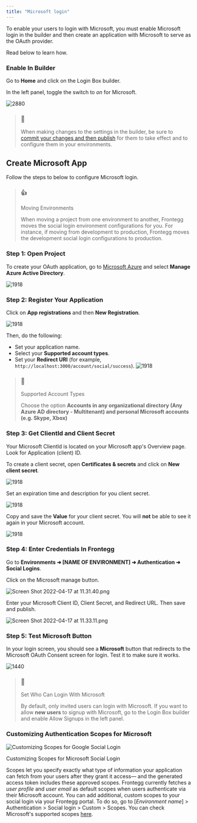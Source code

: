 ```yaml
---
title: "Microsoft login"
---
```


To enable your users to login with Microsoft, you must enable Microsoft login in the builder and then create an application with Microsoft to serve as the OAuth provider.

Read below to learn how.

### Enable In Builder

Go to **Home** and click on the Login Box builder.

In the left panel, toggle the switch to _on_ for Microsoft.  
  
![2880](/images/8047a8b-Screen_Shot_2022-04-17_at_11.29.18.png "Screen Shot 2022-04-17 at 11.29.18.png")   

> ### 🚧
> 
> When making changes to the settings in the builder, be sure to [commit your changes and then publish](/docs/editing-builder-settings) for them to take effect and to configure them in your environments.

## Create Microsoft App

Follow the steps to below to configure Microsoft login.  
  
> ### 👍
> 
> Moving Environments
> 
> When moving a project from one environment to another, Frontegg moves the social login environment configurations for you. For instance, if moving from development to production, Frontegg moves the development social login configurations to production.

### Step 1: Open Project

To create your OAuth application, go to [Microsoft Azure](https://portal.azure.com/#home) and select **Manage Azure Active Directory**.  
  
![1918](/images/171a85a-Microsoft_-_First_Step.png "Microsoft - First Step.png")   

### Step 2: Register Your Application

Click on **App registrations** and then **New Registration**.  
  
![1918](/images/a90235f-Microsoft_-_Second_Step.png "Microsoft - Second Step.png")   

Then, do the following: 

* Set your application name.
* Select your **Supported account types**.
* Set your **Redirect URI** (for example, `http://localhost:3000/account/social/success`).
![1918](/images/0638daa-Screen_Shot_2021-03-30_at_11.40.46.png "Screen Shot 2021-03-30 at 11.40.46.png")   

> ### 📘
> 
> Supported Account Types
> 
> Choose the option **Accounts in any organizational directory (Any Azure AD directory - Multitenant) and personal Microsoft accounts (e.g. Skype, Xbox)**

  
### Step 3: Get ClientId and Client Secret

Your Microsoft ClientId is located on your Microsoft app's Overview page. Look for Application (client) ID.

To create a client secret, open **Certificates & secrets** and click on **New client secret**.  
  
![1918](/images/aac1d36-5-_secret.png "5- secret.png")   

Set an expiration time and description for you client secret.  
  
![1918](/images/50e94bf-5-_secret_b.png "5- secret  b.png")   

Copy and save the **Value** for your client secret. You will **not** be able to see it again in your Microsoft account.  
  
![1918](/images/a397b61-5-_secret_c.png "5- secret c.png")   

### Step 4: Enter Credentials In Frontegg

Go to **Environments ➜ \[NAME OF ENVIRONMENT\] ➜ Authentication ➜ Social Logins**. 

Click on the Microsoft manage button.  
  
![](/images/cb3af61-Screen_Shot_2022-04-17_at_11.31.40.png "Screen Shot 2022-04-17 at 11.31.40.png")

  
Enter your Microsoft Client ID, Client Secret, and Redirect URL. Then save and publish.  
  
![](/images/b65320c-Screen_Shot_2022-04-17_at_11.33.11.png "Screen Shot 2022-04-17 at 11.33.11.png")

  
### Step 5: Test Microsoft Button

In your login screen, you should see a **Microsoft** button that redirects to the Microsoft OAuth Consent screen for login. Test it to make sure it works.  
  
![1440](/images/848ec0c-Screen_Shot_2021-11-18_at_17.19.24.png "Screen Shot 2021-11-18 at 17.19.24.png")   

> ### 📘
> 
> Set Who Can Login With Microsoft
> 
> By default, only invited users can login with Microsoft. If you want to allow **new users** to signup with Microsoft, go to the Login Box builder and enable Allow Signups in the left panel.

### Customizing Authentication Scopes for Microsoft

![Customizing Scopes for Google Social Login](/images/33f22f8-Screenshot_2023-11-12_at_10.41.11.png)

Customizing Scopes for Microsoft Social Login

Scopes let you specify exactly what type of information your application can fetch from your users after they grant it access— and the generated access token includes these approved scopes. Frontegg currently fetches a _user profile_ and _user email_ as default scopes when users authenticate via their Microsoft account. You can add additional, custom scopes to your social login via your Frontegg portal. To do so, go to \[_Environment name_\] > Authentication > Social login > Custom > Scopes. You can check Microsoft's supported scopes [here](https://learn.microsoft.com/en-us/entra/identity-platform/scopes-oidc).